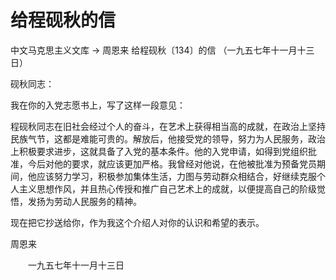 # 给程砚秋的信

中文马克思主义文库 -> 周恩来
给程砚秋〔134〕的信
（一九五七年十一月十三日）

砚秋同志：

我在你的入党志愿书上，写了这样一段意见：

程砚秋同志在旧社会经过个人的奋斗，在艺术上获得相当高的成就，在政治上坚持民族气节，这都是难能可贵的。解放后，他接受党的领导，努力为人民服务，政治上积极要求进步，这就具备了入党的基本条件。他的入党申请，如得到党组织批准，今后对他的要求，就应该更加严格。我曾经对他说，在他被批准为预备党员期间，他应该努力学习，积极参加集体生活，力图与劳动群众相结合，好继续克服个人主义思想作风，并且热心传授和推广自己艺术上的成就，以便提高自己的阶级觉悟，发扬为劳动人民服务的精神。

现在把它抄送给你，作为我这个介绍人对你的认识和希望的表示。

周恩来

　　一九五七年十一月十三日

